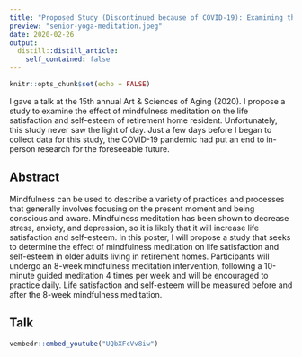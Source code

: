 ```yaml
---
title: "Proposed Study (Discontinued because of COVID-19): Examining the Effect of Mindfulness Meditation on Life Satisfaction and Self-Esteem in Retirement Home Residents"
preview: "senior-yoga-meditation.jpeg"
date: 2020-02-26
output:
  distill::distill_article:
    self_contained: false
---
```



```r
knitr::opts_chunk$set(echo = FALSE)
```

I gave a talk at the 15th annual Art & Sciences of Aging (2020). I propose a study to examine the effect of mindfulness meditation on the life satisfaction and self-esteem of retirement home resident. Unfortunately, this study never saw the light of day. Just a few days before I began to collect data for this study, the COVID-19 pandemic had put an end to in-person research for the foreseeable future.

## Abstract

Mindfulness can be used to describe a variety of practices and processes that generally involves focusing on the present moment and being conscious and aware. Mindfulness meditation has been shown to decrease stress, anxiety, and depression, so it is likely that it will increase life satisfaction and self-esteem. In this poster, I will propose a study that seeks to determine the effect of mindfulness meditation on life satisfaction and self-esteem in older adults living in retirement homes. Participants will undergo an 8-week mindfulness meditation intervention, following a 10-minute guided meditation 4 times per week and will be encouraged to practice daily. Life satisfaction and self-esteem will be measured before and after the 8-week mindfulness meditation.

## Talk

```r
vembedr::embed_youtube("UQbXFcVv8iw")
```

